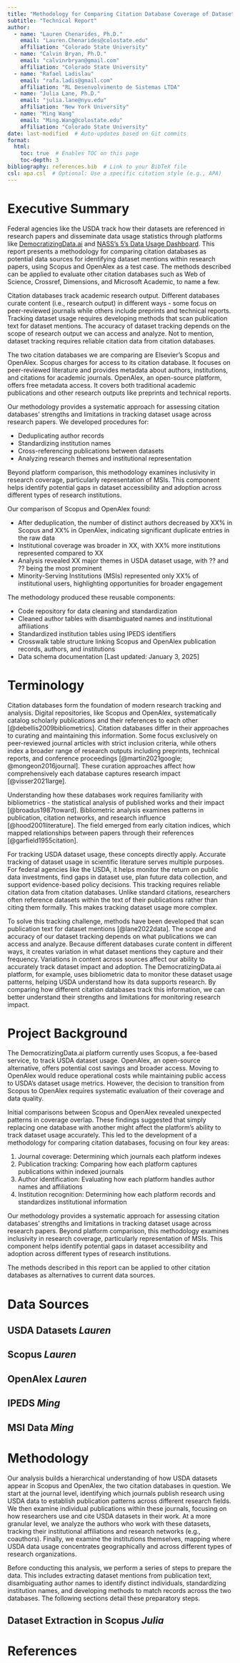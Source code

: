 ```yaml
---
title: "Methodology for Comparing Citation Database Coverage of Dataset Usage"
subtitle: "Technical Report"
author: 
  - name: "Lauren Chenarides, Ph.D."
    email: "Lauren.Chenarides@colostate.edu"
    affiliation: "Colorado State University"
  - name: "Calvin Bryan, Ph.D."
    email: "calvinrbryan@gmail.com"
    affiliation: "Colorado State University"    
  - name: "Rafael Ladislau"
    email: "rafa.ladis@gmail.com"
    affiliation: "RL Desenvolvimento de Sistemas LTDA"
  - name: "Julia Lane, Ph.D."
    email: "julia.lane@nyu.edu"
    affiliation: "New York University"
  - name: "Ming Wang"
    email: "Ming.Wang@colostate.edu"
    affiliation: "Colorado State University"
date: last-modified  # Auto-updates based on Git commits
format:
  html:
    toc: true  # Enables TOC on this page
    toc-depth: 3
bibliography: references.bib  # Link to your BibTeX file
csl: apa.csl  # Optional: Use a specific citation style (e.g., APA)
---
```


# Executive Summary

Federal agencies like the USDA track how their datasets are referenced in research papers and disseminate data usage statistics through platforms like [DemocratizingData.ai](https://democratizingdata.ai/tools/dashboards/) and [NASS’s 5’s Data Usage Dashboard](https://www.nass.usda.gov/Data_Visualization/5W/index.php). This report presents a methodology for comparing citation databases as potential data sources for identifying dataset mentions within research papers, using Scopus and OpenAlex as a test case. The methods described can be applied to evaluate other citation databases such as Web of Science, Crossref, Dimensions, and Microsoft Academic, to name a few.

Citation databases track academic research output. Different databases curate content (i.e., research output) in different ways - some focus on peer-reviewed journals while others include preprints and technical reports. Tracking dataset usage requires developing methods that scan publication text for dataset mentions. The accuracy of dataset tracking depends on the scope of research output we can access and analyze. Not to mention, dataset tracking requires reliable citation data from citation databases.

The two citation databases we are comparing are Elsevier’s Scopus and OpenAlex. Scopus charges for access to its citation database. It focuses on peer-reviewed literature and provides metadata about authors, institutions, and citations for academic journals. OpenAlex, an open-source platform, offers free metadata access. It covers both traditional academic publications and other research outputs like preprints and technical reports.

Our methodology provides a systematic approach for assessing citation databases’ strengths and limitations in tracking dataset usage across research papers. We developed procedures for:

  - Deduplicating author records
  - Standardizing institution names
  - Cross-referencing publications between datasets
  - Analyzing research themes and institutional representation

Beyond platform comparison, this methodology examines inclusivity in research coverage, particularly representation of MSIs. This component helps identify potential gaps in dataset accessibility and adoption across different types of research institutions.

Our comparison of Scopus and OpenAlex found:

  - After deduplication, the number of distinct authors decreased by XX% in Scopus and XX% in OpenAlex, indicating significant duplicate entries in the raw data
  - Institutional coverage was broader in XX, with XX% more institutions represented compared to XX
  - Analysis revealed XX major themes in USDA dataset usage, with ?? and ?? being the most prominent
  - Minority-Serving Institutions (MSIs) represented only XX% of institutional users, highlighting opportunities for broader engagement

The methodology produced these reusable components:

  - Code repository for data cleaning and standardization
  - Cleaned author tables with disambiguated names and institutional affiliations
  - Standardized institution tables using IPEDS identifiers
  - Crosswalk table structure linking Scopus and OpenAlex publication records, authors, and institutions
  - Data schema documentation [Last updated: January 3, 2025]

# Terminology

Citation databases form the foundation of modern research tracking and analysis. Digital repositories, like Scopus and OpenAlex, systematically catalog scholarly publications and their references to each other [@debellis2009bibliometrics]. Citation databases differ in their approaches to curating and maintaining this information. Some focus exclusively on peer-reviewed journal articles with strict inclusion criteria, while others index a broader range of research outputs including preprints, technical reports, and conference proceedings [@martin2021google; @mongeon2016journal]. These curation approaches affect how comprehensively each database captures research impact [@visser2021large].

Understanding how these databases work requires familiarity with bibliometrics - the statistical analysis of published works and their impact [@broadus1987toward]. Bibliometric analysis examines patterns in publication, citation networks, and research influence [@hood2001literature]. The field emerged from early citation indices, which mapped relationships between papers through their references [@garfield1955citation].

For tracking USDA dataset usage, these concepts directly apply. Accurate tracking of dataset usage in scientific literature serves multiple purposes. For federal agencies like the USDA, it helps monitor the return on public data investments, find gaps in dataset use, plan future data collection, and support evidence-based policy decisions. This tracking requires reliable citation data from citation databases. Unlike standard citations, researchers often reference datasets within the text of their publications rather than citing them formally. This makes tracking dataset usage more complex.

To solve this tracking challenge, methods have been developed that scan publication text for dataset mentions [@lane2022data]. The scope and accuracy of our dataset tracking depends on what publications we can access and analyze. Because different databases curate content in different ways, it creates variation in what dataset mentions they capture and their frequency. Variations in content across sources affect our ability to accurately track dataset impact and adoption. The DemocratizingData.ai platform, for example, uses bibliometric data to monitor these dataset usage patterns, helping USDA understand how its data supports research. By comparing how different citation databases track this information, we can better understand their strengths and limitations for monitoring research impact.

# Project Background

The DemocratizingData.ai platform currently uses Scopus, a fee-based service, to track USDA dataset usage. OpenAlex, an open-source alternative, offers potential cost savings and broader access. Moving to OpenAlex would reduce operational costs while maintaining public access to USDA’s dataset usage metrics. However, the decision to transition from Scopus to OpenAlex requires systematic evaluation of their coverage and data quality.

Initial comparisons between Scopus and OpenAlex revealed unexpected patterns in coverage overlap. These findings suggested that simply replacing one database with another might affect the platform’s ability to track dataset usage accurately. This led to the development of a methodology for comparing citation databases, focusing on four key areas:

1. Journal coverage: Determining which journals each platform indexes
2. Publication tracking: Comparing how each platform captures publications within indexed journals
3. Author identification: Evaluating how each platform handles author names and affiliations
4. Institution recognition: Determining how each platform records and standardizes institutional information

Our methodology provides a systematic approach for assessing citation databases’ strengths and limitations in tracking dataset usage across research papers. Beyond platform comparison, this methodology examines inclusivity in research coverage, particularly representation of MSIs. This component helps identify potential gaps in dataset accessibility and adoption across different types of research institutions.

The methods described in this report can be applied to other citation databases as alternatives to current data sources.

# Data Sources

## USDA Datasets *Lauren*

## Scopus *Lauren*

## OpenAlex *Lauren*

## IPEDS *Ming*

## MSI Data *Ming*


# Methodology

Our analysis builds a hierarchical understanding of how USDA datasets appear in Scopus  and OpenAlex, the two citation databases in question. We start at the journal level, identifying which journals publish research using USDA data to establish publication patterns across different research fields. We then examine individual publications within these journals, focusing on how researchers use and cite USDA datasets in their work. At a more granular level, we analyze the authors who work with these datasets, tracking their institutional affiliations and research networks (e.g., coauthors). Finally, we examine the institutions themselves, mapping where USDA data usage concentrates geographically and across different types of research organizations.

Before conducting this analysis, we perform a series of steps to prepare the data. This includes extracting dataset mentions from publication text, disambiguating author names to identify distinct individuals, standardizing institution names, and developing methods to match records across the two databases. The following sections detail these preparatory steps.

## Dataset Extraction in Scopus *Julia*



# References
